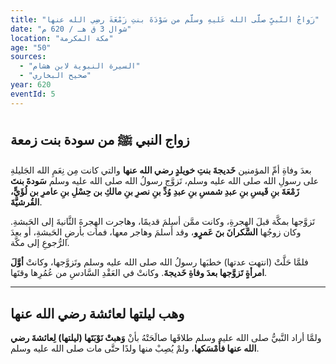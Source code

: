 ```yaml
---
title: "زَواجُ النَّبيِّ صلَّى الله عَليهِ وسلَّم من سَوْدَةَ بنتِ زَمْعَةَ رضِي الله عنها"
date: "شوال 3 ق هـ / 620 م"
location: "مكة المكرمة"
age: "50"
sources:
  - "السيرة النبوية لابن هشام"
  - "صحيح البخاري"
year: 620
eventId: 5
---
```


## زواج النبي ﷺ من سودة بنت زمعة

بعدَ وفاةِ أمِّ المؤمنين **خَديجةَ بنتِ خويلدٍ رضي الله عنها** والتي كانت مِن نِعَمِ الله الجَليلةِ على رسولِ الله صلى الله عليه وسلم، تَزوَّج رسولُ الله صلى الله عليه وسلم **سَودةَ بنتَ زَمْعَةَ بنِ قَيسِ بنِ عبدِ شمسِ بنِ عبدِ وُدِّ بنِ نصرِ بنِ مالكِ بن حِسْلِ بنِ عامرِ بن لُؤَيٍّ، القُرشيَّةَ**.

تَزوَّجها بمكَّة قبلَ الهِجرةِ، وكانت ممَّن أسلمَ قديمًا، وهاجرت الهِجرةَ الثَّانيةَ إلى الحَبشةِ. وكان زوجُها **السَّكرانَ بنَ عَمرٍو**، وقد أَسلمَ وهاجر معها، فمات بأرضِ الحَبشةِ، أو بعدَ الرُّجوعِ إلى مكَّة.

فلمَّا حَلَّتْ (انتهت عدتها) خطبَها رسولُ الله صلى الله عليه وسلم وتَزوَّجها، وكانتْ **أوَّلَ امرأةٍ تَزوَّجها بعدَ وفاةِ خَديجةَ**. وكانتْ في العَقْدِ السَّادسِ من عُمُرِها وقتَها.

---

## وهب ليلتها لعائشة رضي الله عنها

ولمَّا أراد النَّبيُّ صلى الله عليه وسلم طلاقَها صالَحَتْهُ بأنْ **وَهبتْ نَوْبَتَها (ليلتها) لِعائشةَ رضي الله عنها فأَمْسَكها**، ولمْ يُصِبْ منها ولدًا حتَّى مات صلى الله عليه وسلم.